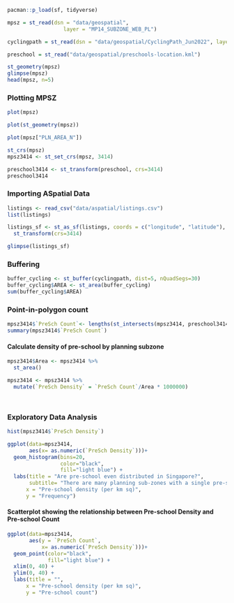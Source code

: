 ```r
pacman::p_load(sf, tidyverse)

mpsz = st_read(dsn = "data/geospatial", 
                  layer = "MP14_SUBZONE_WEB_PL")

cyclingpath = st_read(dsn = "data/geospatial/CyclingPath_Jun2022", layer= "CyclingPathGazette")

preschool = st_read("data/geospatial/preschools-location.kml")

st_geometry(mpsz)
glimpse(mpsz)
head(mpsz, n=5)
```

### Plotting MPSZ

```r
plot(mpsz)
```

```r
plot(st_geometry(mpsz))
```

```r
plot(mpsz["PLN_AREA_N"])
```

```r
st_crs(mpsz)
mpsz3414 <- st_set_crs(mpsz, 3414)
```

```r
preschool3414 <- st_transform(preschool, crs=3414)
preschool3414
```

### Importing ASpatial Data

```r
listings <- read_csv("data/aspatial/listings.csv")
list(listings)
```

```r
listings_sf <- st_as_sf(listings, coords = c("longitude", "latitude"), crs=4326) %>%
  st_transform(crs=3414)
```

```r
glimpse(listings_sf)
```

### Buffering

```r
buffer_cycling <- st_buffer(cyclingpath, dist=5, nQuadSegs=30)
buffer_cycling$AREA <- st_area(buffer_cycling)
sum(buffer_cycling$AREA)
```

### Point-in-polygon count

```r
mpsz3414$`PreSch Count`<- lengths(st_intersects(mpsz3414, preschool3414))
summary(mpsz3414$`PreSch Count`)
```

#### Calculate density of pre-school by planning subzone

```r
mpsz3414$Area <- mpsz3414 %>%
  st_area()

mpsz3414 <- mpsz3414 %>%
  mutate(`PreSch Density` = `PreSch Count`/Area * 1000000)
```

```r
```

```{summary(mpsz3414$`PreSch Density`)}
```

### Exploratory Data Analysis

```r
hist(mpsz3414$`PreSch Density`)
```

```r
ggplot(data=mpsz3414, 
       aes(x= as.numeric(`PreSch Density`)))+
  geom_histogram(bins=20, 
                 color="black", 
                 fill="light blue") +
  labs(title = "Are pre-school even distributed in Singapore?",
       subtitle= "There are many planning sub-zones with a single pre-school, on the other hand, \nthere are two planning sub-zones with at least 20 pre-schools",
      x = "Pre-school density (per km sq)",
      y = "Frequency")
```

#### **Scatterplot showing the relationship between Pre-school Density and Pre-school Count**

```r
ggplot(data=mpsz3414, 
       aes(y = `PreSch Count`, 
           x= as.numeric(`PreSch Density`)))+
  geom_point(color="black", 
             fill="light blue") +
  xlim(0, 40) +
  ylim(0, 40) +
  labs(title = "",
      x = "Pre-school density (per km sq)",
      y = "Pre-school count")
```

#### 
